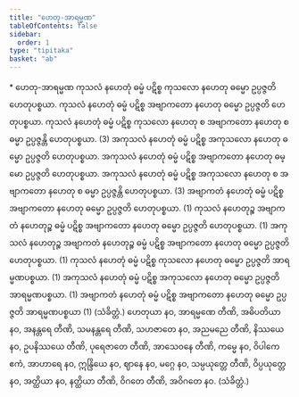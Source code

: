 ```yaml
---
title: "ဟေတု-အာရမ္မဏ"
tableOfContents: false
sidebar:
  order: 1
type: "tipitaka"
basket: "ab"
---
```



<DynamicBreadcrumb />

<Paragraph type="center">
* ဟေတု-အာရမ္မဏ
</Paragraph>

<Division number="15">

<Paragraph number="44">
ကုသလံ နဟေတုံ ဓမ္မံ ပဋိစ္စ ကုသလော နဟေတု ဓမ္မော ဥပ္ပဇ္ဇတိ ဟေတုပစ္စယာ. ကုသလံ နဟေတုံ ဓမ္မံ ပဋိစ္စ အဗျာကတော နဟေတု ဓမ္မော ဥပ္ပဇ္ဇတိ ဟေတုပစ္စယာ. ကုသလံ နဟေတုံ ဓမ္မံ ပဋိစ္စ ကုသလော နဟေတု စ အဗျာကတော နဟေတု စ ဓမ္မာ ဥပ္ပဇ္ဇန္တိ ဟေတုပစ္စယာ. (3)
</Paragraph>

<Paragraph number="45">
အကုသလံ နဟေတုံ ဓမ္မံ ပဋိစ္စ အကုသလော နဟေတု ဓမ္မော ဥပ္ပဇ္ဇတိ ဟေတုပစ္စယာ. အကုသလံ နဟေတုံ ဓမ္မံ ပဋိစ္စ အဗျာကတော နဟေတု ဓမ္မော ဥပ္ပဇ္ဇတိ ဟေတုပစ္စယာ. အကုသလံ နဟေတုံ ဓမ္မံ ပဋိစ္စ အကုသလော နဟေတု စ အဗျာကတော နဟေတု စ ဓမ္မာ ဥပ္ပဇ္ဇန္တိ ဟေတုပစ္စယာ. (3)
</Paragraph>

<Paragraph number="46">
အဗျာကတံ နဟေတုံ ဓမ္မံ ပဋိစ္စ အဗျာကတော နဟေတု ဓမ္မော ဥပ္ပဇ္ဇတိ ဟေတုပစ္စယာ. (1)
</Paragraph>

<Paragraph number="47">
ကုသလံ နဟေတုဉ္စ အဗျာကတံ နဟေတုဉ္စ ဓမ္မံ ပဋိစ္စ အဗျာကတော နဟေတု ဓမ္မော ဥပ္ပဇ္ဇတိ ဟေတုပစ္စယာ. (1)
</Paragraph>

<Paragraph number="48">
အကုသလံ နဟေတုဉ္စ အဗျာကတံ နဟေတုဉ္စ ဓမ္မံ ပဋိစ္စ အဗျာကတော နဟေတု ဓမ္မော ဥပ္ပဇ္ဇတိ ဟေတုပစ္စယာ. (1)
</Paragraph>

</Division>
<Division number="16">

<Paragraph number="49">
ကုသလံ နဟေတုံ ဓမ္မံ ပဋိစ္စ ကုသလော နဟေတု ဓမ္မော ဥပ္ပဇ္ဇတိ အာရမ္မဏပစ္စယာ. (1)
</Paragraph>

<Paragraph number="50">
အကုသလံ နဟေတုံ ဓမ္မံ ပဋိစ္စ အကုသလော နဟေတု ဓမ္မော ဥပ္ပဇ္ဇတိ အာရမ္မဏပစ္စယာ. (1)
</Paragraph>

<Paragraph number="51">
အဗျာကတံ နဟေတုံ ဓမ္မံ ပဋိစ္စ အဗျာကတော နဟေတု ဓမ္မော ဥပ္ပဇ္ဇတိ အာရမ္မဏပစ္စယာ (1) (သံခိတ္တံ.)
</Paragraph>

</Division>
<Division number="17">

<Paragraph number="52">
ဟေတုယာ နဝ, အာရမ္မဏေ တီဏိ, အဓိပတိယာ နဝ, အနန္တရေ တီဏိ, သမနန္တရေ တီဏိ, သဟဇာတေ နဝ, အညမညေ တီဏိ, နိဿယေ နဝ, ဥပနိဿယေ တီဏိ, ပုရေဇာတေ တီဏိ, အာသေဝနေ တီဏိ, ကမ္မေ နဝ, ဝိပါကေ ဧကံ, အာဟာရေ နဝ, ဣန္ဒြိယေ နဝ, ဈာနေ နဝ, မဂ္ဂေ နဝ, သမ္ပယုတ္တေ တီဏိ, ဝိပ္ပယုတ္တေ နဝ, အတ္ထိယာ နဝ, နတ္ထိယာ တီဏိ, ဝိဂတေ တီဏိ, အဝိဂတေ နဝ. (သံခိတ္တံ.)
</Paragraph>
</Division>
